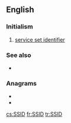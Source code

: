 ==English==

===Initialism===
{{rfc-header|Initialism}}
{{head|en|initialism}}

# {{label|en|networking}} [[service set identifier]]

===See also===
* {{pedialite|Service set identifier}}

===Anagrams===
* {{l|en|diss}}
* {{l|en|SIDS}}

[[cs:SSID]]
[[fr:SSID]]
[[tr:SSID]]